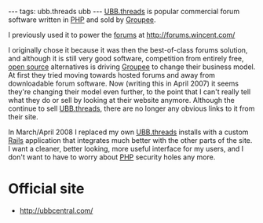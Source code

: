 ---
tags: ubb.threads ubb
---
[[UBB.threads]] is popular commercial forum software written in [[PHP]] and sold by [[Groupee]].

I previously used it to power the [[forums]] at http://forums.wincent.com/

I originally chose it because it was then the best-of-class forums solution, and although it is still very good software, competition from entirely free, [[open source]] alternatives is driving [[Groupee]] to change their business model. At first they tried moving towards hosted forums and away from downloadable forum software. Now (writing this in April 2007) it seems they're changing their model even further, to the point that I can't really tell what they do or sell by looking at their website anymore. Although the continue to sell [[UBB.threads]], there are no longer any obvious links to it from their site.

In March/April 2008 I replaced my own [[UBB.threads]] installs with a custom [[Rails]] application that integrates much better with the other parts of the site. I want a cleaner, better looking, more useful interface for my users, and I don't want to have to worry about [[PHP]] security holes any more.

= Official site =

* http://ubbcentral.com/
